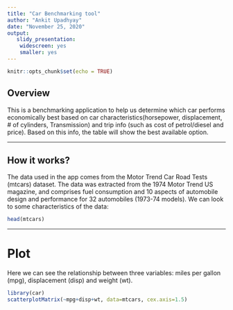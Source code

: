 ```yaml
---
title: "Car Benchmarking tool"
author: "Ankit Upadhyay"
date: "November 25, 2020"
output:
   slidy_presentation:
    widescreen: yes
    smaller: yes
---
```


```r
knitr::opts_chunk$set(echo = TRUE)
```

## Overview

This is a benchmarking application to help us determine which car performs economically best based on car characteristics(horsepower, displacement, # of cylinders, Transmission) and trip info (such as cost of petrol/diesel and price). Based on this info, the table will show the best available option.

---

## How it works?

The data used in the app comes from the Motor Trend Car Road Tests (mtcars) dataset. The data was extracted from the 1974 Motor Trend US magazine, and comprises fuel consumption and 10 aspects of automobile design and performance for 32 automobiles (1973-74 models). We can look to some characteristics of the data:


```r
head(mtcars)
```

---

# Plot

Here we can see the relationship between three variables: miles per gallon (mpg), displacement (disp) and weight (wt).

```r
library(car)
scatterplotMatrix(~mpg+disp+wt, data=mtcars, cex.axis=1.5)
```